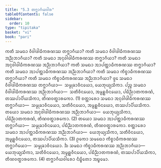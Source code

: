 ```yaml
---
title: "5.3 ᨲᨻ᩠ᨽᩣᨣᩥᨿᩅᩤᩁ"
tableOfContents: false
sidebar:
  order: 10
type: "tipitaka"
basket: "vi"
book: "pari"
---
```



<DynamicBreadcrumb />

<Division number="298" book="pari">

<Paragraph number="1255" book="pari">
ᨠᨲᩥ ᩈᨾᨳᩣ ᩅᩥᩅᩤᨴᩤᨵᩥᨠᩁᨱᩔ ᨲᨻ᩠ᨽᩣᨣᩥᨿᩣ? ᨠᨲᩥ ᩈᨾᨳᩣ ᩅᩥᩅᩤᨴᩤᨵᩥᨠᩁᨱᩔ ᩋᨬ᩠ᨬᨽᩣᨣᩥᨿᩣ? ᨠᨲᩥ ᩈᨾᨳᩣ ᩋᨶᩩᩅᩤᨴᩤᨵᩥᨠᩁᨱᩔ ᨲᨻ᩠ᨽᩣᨣᩥᨿᩣ? ᨠᨲᩥ ᩈᨾᨳᩣ ᩋᨶᩩᩅᩤᨴᩤᨵᩥᨠᩁᨱᩔ ᩋᨬ᩠ᨬᨽᩣᨣᩥᨿᩣ? ᨠᨲᩥ ᩈᨾᨳᩣ ᩋᩣᨸᨲ᩠ᨲᩣᨵᩥᨠᩁᨱᩔ ᨲᨻ᩠ᨽᩣᨣᩥᨿᩣ? ᨠᨲᩥ ᩈᨾᨳᩣ ᩋᩣᨸᨲ᩠ᨲᩣᨵᩥᨠᩁᨱᩔ ᩋᨬ᩠ᨬᨽᩣᨣᩥᨿᩣ? ᨠᨲᩥ ᩈᨾᨳᩣ ᨠᩥᨧ᩠ᨧᩣᨵᩥᨠᩁᨱᩔ ᨲᨻ᩠ᨽᩣᨣᩥᨿᩣ? ᨠᨲᩥ ᩈᨾᨳᩣ ᨠᩥᨧ᩠ᨧᩣᨵᩥᨠᩁᨱᩔ ᩋᨬ᩠ᨬᨽᩣᨣᩥᨿᩣ?
</Paragraph>

<Paragraph number="1256" book="pari">
ᨴ᩠ᩅᩮ ᩈᨾᨳᩣ ᩅᩥᩅᩤᨴᩤᨵᩥᨠᩁᨱᩔ ᨲᨻ᩠ᨽᩣᨣᩥᨿᩣ—  ᩈᨾ᩠ᨾᩩᨡᩣᩅᩥᨶᨿᩮᩣ, ᨿᩮᨽᩩᨿ᩠ᨿᩈᩥᨠᩣ. ᨸᨬ᩠ᨧ ᩈᨾᨳᩣ ᩅᩥᩅᩤᨴᩤᨵᩥᨠᩁᨱᩔ ᩋᨬ᩠ᨬᨽᩣᨣᩥᨿᩣ—  ᩈᨲᩥᩅᩥᨶᨿᩮᩣ, ᩋᨾᩪᩊ᩠ᩉᩅᩥᨶᨿᩮᩣ, ᨸᨭᩥᨬ᩠ᨬᩣᨲᨠᩁᨱᩴ, ᨲᩔᨸᩣᨸᩥᨿᩈᩥᨠᩣ, ᨲᩥᨱᩅᨲ᩠ᨳᩣᩁᨠᩮᩣ. (1)
</Paragraph>

<Paragraph number="1257" book="pari">
ᨧᨲ᩠ᨲᩣᩁᩮᩣ ᩈᨾᨳᩣ ᩋᨶᩩᩅᩤᨴᩤᨵᩥᨠᩁᨱᩔ ᨲᨻ᩠ᨽᩣᨣᩥᨿᩣ—  ᩈᨾ᩠ᨾᩩᨡᩣᩅᩥᨶᨿᩮᩣ, ᩈᨲᩥᩅᩥᨶᨿᩮᩣ, ᩋᨾᩪᩊ᩠ᩉᩅᩥᨶᨿᩮᩣ, ᨲᩔᨸᩣᨸᩥᨿᩈᩥᨠᩣ. ᨲᨿᩮᩣ ᩈᨾᨳᩣ ᩋᨶᩩᩅᩤᨴᩤᨵᩥᨠᩁᨱᩔ ᩋᨬ᩠ᨬᨽᩣᨣᩥᨿᩣ—  ᨿᩮᨽᩩᨿ᩠ᨿᩈᩥᨠᩣ, ᨸᨭᩥᨬ᩠ᨬᩣᨲᨠᩁᨱᩴ, ᨲᩥᨱᩅᨲ᩠ᨳᩣᩁᨠᩮᩣ. (2)
</Paragraph>

<Paragraph number="1258" book="pari">
ᨲᨿᩮᩣ ᩈᨾᨳᩣ ᩋᩣᨸᨲ᩠ᨲᩣᨵᩥᨠᩁᨱᩔ ᨲᨻ᩠ᨽᩣᨣᩥᨿᩣ—  ᩈᨾ᩠ᨾᩩᨡᩣᩅᩥᨶᨿᩮᩣ, ᨸᨭᩥᨬ᩠ᨬᩣᨲᨠᩁᨱᩴ, ᨲᩥᨱᩅᨲ᩠ᨳᩣᩁᨠᩮᩣ. ᨧᨲ᩠ᨲᩣᩁᩮᩣ ᩈᨾᨳᩣ ᩋᩣᨸᨲ᩠ᨲᩣᨵᩥᨠᩁᨱᩔ ᩋᨬ᩠ᨬᨽᩣᨣᩥᨿᩣ—  ᨿᩮᨽᩩᨿ᩠ᨿᩈᩥᨠᩣ, ᩈᨲᩥᩅᩥᨶᨿᩮᩣ, ᩋᨾᩪᩊ᩠ᩉᩅᩥᨶᨿᩮᩣ, ᨲᩔᨸᩣᨸᩥᨿᩈᩥᨠᩣ. (3)
</Paragraph>

<Paragraph number="1259" book="pari">
ᩑᨠᩮᩣ ᩈᨾᨳᩮᩣ ᨠᩥᨧ᩠ᨧᩣᨵᩥᨠᩁᨱᩔ ᨲᨻ᩠ᨽᩣᨣᩥᨿᩮᩣ—  ᩈᨾ᩠ᨾᩩᨡᩣᩅᩥᨶᨿᩮᩣ. ᨨ ᩈᨾᨳᩣ ᨠᩥᨧ᩠ᨧᩣᨵᩥᨠᩁᨱᩔ ᩋᨬ᩠ᨬᨽᩣᨣᩥᨿᩣ—  ᨿᩮᨽᩩᨿ᩠ᨿᩈᩥᨠᩣ, ᩈᨲᩥᩅᩥᨶᨿᩮᩣ, ᩋᨾᩪᩊ᩠ᩉᩅᩥᨶᨿᩮᩣ, ᨸᨭᩥᨬ᩠ᨬᩣᨲᨠᩁᨱᩴ, ᨲᩔᨸᩣᨸᩥᨿᩈᩥᨠᩣ, ᨲᩥᨱᩅᨲ᩠ᨳᩣᩁᨠᩮᩣ. (4)

</Paragraph>
</Division>

<Paragraph number="1260" type="center" book="pari">
ᨲᨻ᩠ᨽᩣᨣᩥᨿᩅᩤᩁᩮᩣ ᨶᩥᨭ᩠ᨮᩥᨲᩮᩣ ᩋᨭ᩠ᨮᨾᩮᩣ.
</Paragraph>